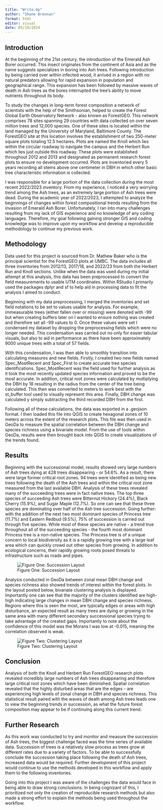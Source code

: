 ---
title: "Write.Up"
author: "Shane Brennan"
format: html
editor: visual
date: 05/19/2024
---

## Introduction

At the beginning of the 21st century, the introduction of the Emerald Ash Borer occurred. This insect originates from the continent of Asia and as the name suggests specializes in boring into Ash trees. Following introduction by being carried over within infected wood, it arrived in a region with no natural predators allowing for rapid expansion in population and geographical range. This expansion has been followed by massive waves of death in Ash trees as the bores interrupted the tree's ability to move nutrients throughout its body.

To study the changes in long-term forest composition a network of scientists with the help of the Smithsonian, helped to create the Forest Global Earth Observatory Network - also known as ForestGEO. This network comprises 78 sites spanning 29 countries with data collected on over seven million trees and 12,000 species. One of these sites is located within the land managed by the University of Maryland, Baltimore County. The ForestGEO site at this location involves the establishment of two 250-meter square plots totaling 12.5 hectares. Plots are named the Knoll which lies within the circular roadway to navigate the campus and the Herbert Run which lies just outside this roadway. These plots were established throughout 2012 and 2013 and designated as permanent research forest plots to ensure no development occurred. Plots are inventoried every 5 years recording all stems above one centimeter in DBH in which other basic tree characteristic information is collected.

I was responsible for a large portion of the data collection during the most recent 2022/2023 inventory. From my experience, I noticed a very worrying trend among the Ash trees, as an extremely large portion of Ash trees were dead. During the academic year of 2022/2023, I attempted to analyze the beginnings of changes within forest compositional trends resulting from the invasion of Emerald Ash Borer. Unfortunately, I ran into many challenges resulting from my lack of GIS experience and no knowledge of any coding languages. Therefore, my goal following gaining stronger GIS and coding knowledge was to improve upon my workflow and develop a reproducible methodology to continue my previous work.

## Methodology

Data used for this project is sourced from Dr. Mathew Baker who is the principal scientist for the ForestGEO plots at UMBC. The data includes all three inventories from 2012/13, 2017/18, and 2022/23 from both the Herbert Run and Knoll sections. Unlike when the data was used during my initial attempt at this analysis, this data has been preprocessed to convert the field measurements to usable UTM coordinates. Within RStudio I primarily used the packages dplyr and sf to help aid in processing data to fit the analysis I aimed to conduct.

Beginning with my data preprocessing, I merged the inventories and set field notations to be set to values usable for analysis. For example, immeasurable trees (either fallen over or missing) were denoted with -99 but when creating buffers later on I wanted to ensure nothing was created and therefore set all -99 values to 0. Once these values were set I condensed my dataset by dropping the preprocessing fields which were no longer needed. This condensation was carried out no only for easier tabular visuals, but also to aid in performance as there have been approximately 9000 unique trees with a total of 57 fields.

With this condensation, I was then able to smoothly transition into calculating measures and new fields. Firstly, I created two new fields named Spec_MostRecent and Spec_First to create accurate tree species identifications. Spec_MostRecent was the field used for further analysis as it took the most recently updated species information and proved to be the most accurate. In addition, critical root zones were calculated by multiplying the DBH by 18 resulting in the radius from the center of the tree being calculated. This then was converted to meters to work best with the st_buffer tool used to visually represent this area. Finally, DBH change was calculated y simply subtracting the third recorded DBH from the first.

Following all of these calculations, the data was exported in a .geojson format. I then loaded this file into QGIS to create hexagonal zones of 10 meters across the extent of the research plots. This file was then used in GeoDa to measure the spatial correlation between the DBH change and species richness using a bivariate model. From the use of tools within GeoDa, results were then brought back into QGIS to create visualizations of the trends found.

## Results

Beginning with the successional model, results showed very large numbers of Ash trees dying at 428 trees disappearing - or 54.6%. As a result, there were large former critical root zones. 94 trees were identified as being new trees following the death of the Ash trees and within the critical root zone measured from the last available DBH. Analysis of these trees revealed many of the succeeding trees were in fact native trees. The top three species of succeeding Ash trees were Bitternut Hickory (24.4%), Black Cherry (15.9%), and Sugar Maple (12.7%). So one can see that these three species are dominating over half of the Ash tree succession. Going further: with the addition of the next two most dominant species of Princess tree (11.7%) and Eastern Redbud (9.5%), 75% of succession is carried out through five species. While most of these species are native - a trend true throughout all of the succeeding species - the fourth most dominant Princess tree is a non-native species. The Princess tree is of a unique concern to local biodiversity as it is a rapidly growing tree with a large leaf area which can quickly crowd out other species from growing. In addition to ecological concerns, their rapidly growing roots posed threats to infrastructure such as roads and pipes.

![Figure One: Succession Layout](images/Ash.Succ-01.png)

Analysis conducted in GeoDa between zonal mean DBH change and species richness also showed trends of interest within the forest plots. In the layout posted below, bivariate clustering analysis is displayed. Importantly one can see that the majority of the clusters identified are high-high indicating large changes in mean DBH change and species richness. Regions where this is seen the most, are typically edges or areas with high disturbance, an expected result as many trees are dying or growing in the same area with many different secondary successional species trying to take advantage of the created gaps. Importantly to note about the confidence of this model was the Morans I was low at -0.015, meaning the correlation observed is weak.

![Figure Two: Clustering Layout](images/Clustering.png)

## Conclusion

Analysis of both the Knoll and Herbert Run ForestGEO research plots revealed incredibly large numbers of Ash trees disappearing and therefore large critical root zones which have been diminished. Spatial correlation revealed that the highly disturbed areas that are the edges - are experiencing high levels of zonal change in DBH and species richness. This statistical result paired with the waves of death among Ash trees leads one to view the beginning trends in succession, as what the future forest composition may appear to be if continuing along this current trend.

## Further Research

As this work was conducted to try and monitor and measure the succession of Ash trees, the biggest challenge faced was the time series of available data. Succession of trees is a relatively slow process as trees grow at different rates due to a variety of factors. To be able to successfully conclude the succession taking place following the death of Ash trees, increased data would be required. Further development of this project would continue to use the methods developed in this workflow and apply them to the following inventories. 

Going into this project I was aware of the challenges the data would face in being able to draw strong conclusions. In being cognizant of this, I prioritized not only the creation of reproducible research methods but also made a strong effort to explain the methods being used throughout the workflow.


